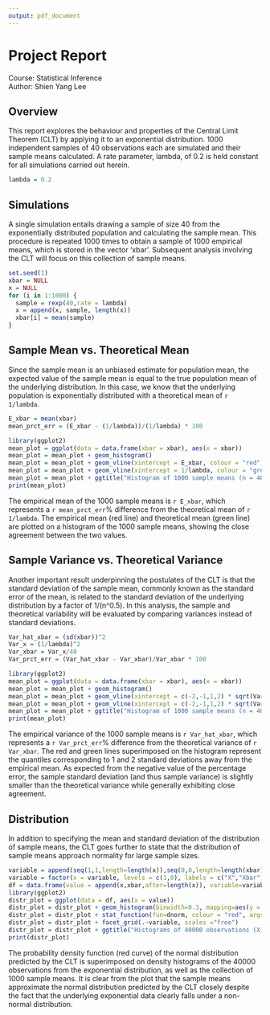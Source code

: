 ```yaml
---
output: pdf_document
---
```

# Project Report
Course: Statistical Inference  
Author: Shien Yang Lee

## Overview

This report explores the behaviour and properties of the Central Limit Theorem (CLT) by applying it to an exponential distribution. 1000 independent samples of 40 observations each are simulated and their sample means calculated. A rate parameter, lambda, of 0.2 is held constant for all simulations carried out herein.

```r
lambda = 0.2
```

## Simulations

A single simulation entails drawing a sample of size 40 from the exponentially distributed population and calculating the sample mean. This procedure is repeated 1000 times to obtain a sample of 1000 empirical means, which is stored in the vector 'xbar'. Subsequent analysis involving the CLT will focus on this collection of sample means.

```r
set.seed(1)
xbar = NULL
x = NULL
for (i in 1:1000) {
  sample = rexp(40,rate = lambda)
  x = append(x, sample, length(x))
  xbar[i] = mean(sample)
}
```

## Sample Mean vs. Theoretical Mean

Since the sample mean is an unbiased estimate for population mean, the expected value of the sample mean is equal to the true population mean of the underlying distribution. In this case, we know that the underlying population is exponentially distributed with a theoretical mean of ```r 1/lambda```.

```r
E_xbar = mean(xbar)
mean_prct_err = (E_xbar - (1/lambda))/(1/lambda) * 100

library(ggplot2)
mean_plot = ggplot(data = data.frame(xbar = xbar), aes(x = xbar))
mean_plot = mean_plot + geom_histogram()
mean_plot = mean_plot + geom_vline(xintercept = E_xbar, colour = "red")
mean_plot = mean_plot + geom_vline(xintercept = 1/lambda, colour = "green")
mean_plot = mean_plot + ggtitle("Histogram of 1000 sample means (n = 40) \n from an exponential distribution (rate = 0.2)")
print(mean_plot)
```

The empirical mean of the 1000 sample means is ```r E_xbar```, which represents a ```r mean_prct_err```% difference from the theoretical mean of ```r 1/lambda```. The empirical mean (red line) and theoretical mean (green line) are plotted on a histogram of the 1000 sample means, showing the close agreement between the two values.

## Sample Variance vs. Theoretical Variance

Another important result underpinning the postulates of the CLT is that the standard deviation of the sample mean, commonly known as the standard error of the mean, is related to the standard deviation of the underlying distribution by a factor of 1/(n^0.5). In this analysis, the sample and theoretical variability will be evaluated by comparing variances instead of standard deviations.

```r
Var_hat_xbar = (sd(xbar))^2
Var_x = (1/lambda)^2
Var_xbar = Var_x/40
Var_prct_err = (Var_hat_xbar - Var_xbar)/Var_xbar * 100

library(ggplot2)
mean_plot = ggplot(data = data.frame(xbar = xbar), aes(x = xbar))
mean_plot = mean_plot + geom_histogram()
mean_plot = mean_plot + geom_vline(xintercept = c(-2,-1,1,2) * sqrt(Var_hat_xbar) + E_xbar, colour = "red")
mean_plot = mean_plot + geom_vline(xintercept = c(-2,-1,1,2) * sqrt(Var_xbar) + E_xbar, colour = "green")
mean_plot = mean_plot + ggtitle("Histogram of 1000 sample means (n = 40) \n from an exponential distribution (rate = 0.2)")
print(mean_plot)
```

The empirical variance of the 1000 sample means is ```r Var_hat_xbar```, which represents a ```r Var_prct_err```% difference from the theoretical variance of ```r Var_xbar```. The red and green lines superimposed on the histogram represent the quantiles corresponding to 1 and 2 standard deviations away from the empirical mean. As expected from the negative value of the percentage error, the sample standard deviation (and thus sample variance) is slightly smaller than the theoretical variance while generally exhibiting close agreement.

## Distribution

In addition to specifying the mean and standard deviation of the distribution of sample means, the CLT goes further to state that the distribution of sample means approach normality for large sample sizes.

```r
variable = append(seq(1,1,length=length(x)),seq(0,0,length=length(xbar)),after=length(x))
variable = factor(x = variable, levels = c(1,0), labels = c("X","Xbar"))
df = data.frame(value = append(x,xbar,after=length(x)), variable=variable)
library(ggplot2)
distr_plot = ggplot(data = df, aes(x = value))
distr_plot = distr_plot + geom_histogram(binwidth=0.3, mapping=aes(y = ..density..))
distr_plot = distr_plot + stat_function(fun=dnorm, colour = "red", args = list(mean = mean(xbar), sd = sd(xbar)))
distr_plot = distr_plot + facet_grid(.~variable, scales ="free")
distr_plot = distr_plot + ggtitle("Histograms of 40000 observations (X) drawn from an exponential \n distribution and the corresponding distribution of sample means (Xbar)")
print(distr_plot)
```

The probability density function (red curve) of the normal distribution predicted by the CLT is superimposed on density histograms of the 40000 observations from the exponential distribution, as well as the collection of 1000 sample means. It is clear from the plot that the sample means approximate the normal distribution predicted by the CLT closely despite the fact that the underlying exponential data clearly falls under a non-normal distribution.